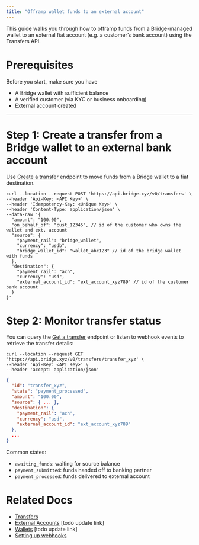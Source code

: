 ```yaml
---
title: "Offramp wallet funds to an external account"
---
```


This guide walks you through how to offramp funds from a Bridge-managed wallet to an external fiat account (e.g. a customer’s bank account) using the Transfers API.

# Prerequisites

Before you start, make sure you have

- A Bridge wallet with sufficient balance
- A verified customer (via KYC or business onboarding)
- External account created

---

# Step 1: Create a transfer from a Bridge wallet to an external bank account

Use [Create a transfer](ref:post_transfers) endpoint to move funds from a Bridge wallet to a fiat destination.

```curl Request expandable
curl --location --request POST 'https://api.bridge.xyz/v0/transfers' \
--header 'Api-Key: <API Key>' \
--header 'Idempotency-Key: <Unique Key>' \
--header 'Content-Type: application/json' \
--data-raw '{
  "amount": "100.00",
  "on_behalf_of": "cust_12345", // id of the customer who owns the wallet and ext. account
  "source": {
    "payment_rail": "bridge_wallet",
    "currency": "usdb",
    "bridge_wallet_id": "wallet_abc123" // id of the bridge wallet with funds
  },
  "destination": {
    "payment_rail": "ach",
    "currency": "usd",
    "external_account_id": "ext_account_xyz789" // id of the customer bank account
  }
}'
```

# Step 2: Monitor transfer status

You can query the [Get a transfer](ref:get_transfers-transferid) endpoint or listen to webhook events to retrieve the transfer details:

```curl Request expandable
curl --location --request GET 'https://api.bridge.xyz/v0/transfers/transfer_xyz' \
--header 'Api-Key: <API Key>' \
--header 'accept: application/json'
```

```json Response expandable
{
  "id": "transfer_xyz",
  "state": "payment_processed",
  "amount": "100.00",
  "source": { ... },
  "destination": {
    "payment_rail": "ach",
    "currency": "usd",
    "external_account_id": "ext_account_xyz789"
  },
  ...
}
```

Common states:

- `awaiting_funds`: waiting for source balance
- `payment_submitted`: funds handed off to banking partner
- `payment_processed`: funds delivered to external account

# Related Docs

- [Transfers](/orchestration/transfer/transfer)
- [External Accounts](doc:external-accounts) [todo update link]
- [Wallets](doc:custodial-wallets) [todo update link]
- [Setting up webhooks](/guides/getstarted/setupwebhooks)